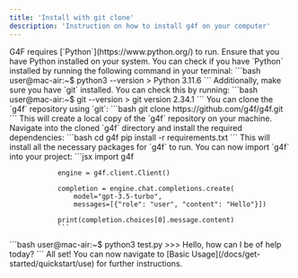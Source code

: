```yaml
---
title: 'Install with git clone'
description: 'Instruction on how to install g4f on your computer'
---
```


<Steps titleSize="h3">
<Step title="Install Python & git">
 G4F requires [`Python`](https://www.python.org/) to run. Ensure that you have Python installed on your system.
 You can check if you have `Python` installed by running the following command in your terminal:
```bash
user@mac-air:~$ python3 --version
> Python 3.11.6
```
 Additionally, make sure you have `git` installed. You can check this by running:
```bash
user@mac-air:~$ git --version
> git version 2.34.1
```
</Step>
<Step title="Clone the g4f repository">
 You can clone the `g4f` repository using `git`:
```bash
git clone https://github.com/g4f/g4f.git
```
 This will create a local copy of the `g4f` repository on your machine.
</Step>
<Step title="Install dependencies">
 Navigate into the cloned `g4f` directory and install the required dependencies:
```bash
cd g4f
pip install -r requirements.txt
```
 This will install all the necessary packages for `g4f` to run.
</Step>
<Step title="Import & run">
 You can now import `g4f` into your project:
<Steps>
<Step title="Import g4f & simple usecase">
                ```jsx
                import g4f

                engine = g4f.client.Client()

                completion = engine.chat.completions.create(
                    model="gpt-3.5-turbo",
                    messages=[{"role": "user", "content": "Hello"}])

                print(completion.choices[0].message.content)
                ```

 </Step>
 <Step title="run the script">
 ```bash
user@mac-air:~$ python3 test.py 
 >>> Hello, how can I be of help today?
```
 </Step>
 </Steps>
 All set! You can now navigate to [Basic Usage](/docs/get-started/quickstart/use) for further instructions.
 </Step>
</Steps>

